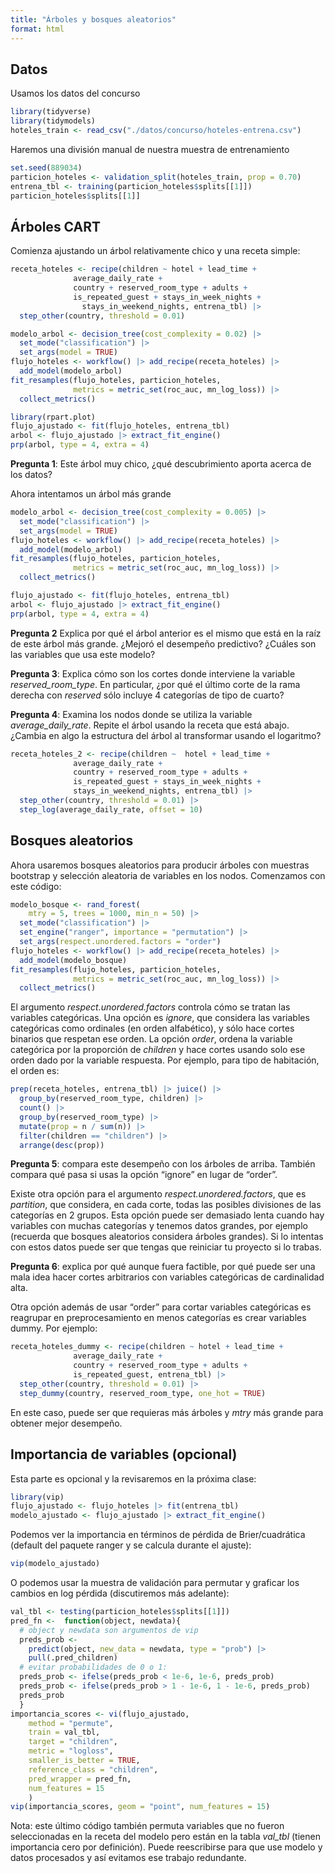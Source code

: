 ```yaml
---
title: "Árboles y bosques aleatorios"
format: html
---
```


## Datos

Usamos los datos del concurso


```r
library(tidyverse)
library(tidymodels)
hoteles_train <- read_csv("./datos/concurso/hoteles-entrena.csv")
```


Haremos una división manual de nuestra muestra de entrenamiento

```r
set.seed(889034)
particion_hoteles <- validation_split(hoteles_train, prop = 0.70)
entrena_tbl <- training(particion_hoteles$splits[[1]])
particion_hoteles$splits[[1]]
```

## Árboles CART

Comienza ajustando un árbol relativamente chico y una receta simple:

```r
receta_hoteles <- recipe(children ~ hotel + lead_time +
              average_daily_rate + 
              country + reserved_room_type + adults +
              is_repeated_guest + stays_in_week_nights + 
                stays_in_weekend_nights, entrena_tbl) |> 
  step_other(country, threshold = 0.01) 
```


```r
modelo_arbol <- decision_tree(cost_complexity = 0.02) |> 
  set_mode("classification") |> 
  set_args(model = TRUE)
flujo_hoteles <- workflow() |> add_recipe(receta_hoteles) |> 
  add_model(modelo_arbol)
fit_resamples(flujo_hoteles, particion_hoteles, 
              metrics = metric_set(roc_auc, mn_log_loss)) |> 
  collect_metrics()
```

```r
library(rpart.plot)
flujo_ajustado <- fit(flujo_hoteles, entrena_tbl) 
arbol <- flujo_ajustado |> extract_fit_engine()
prp(arbol, type = 4, extra = 4)
```

**Pregunta 1**: Este árbol muy chico, ¿qué descubrimiento aporta acerca de
los datos?

Ahora intentamos un árbol más grande

```r
modelo_arbol <- decision_tree(cost_complexity = 0.005) |> 
  set_mode("classification") |> 
  set_args(model = TRUE)
flujo_hoteles <- workflow() |> add_recipe(receta_hoteles) |> 
  add_model(modelo_arbol)
fit_resamples(flujo_hoteles, particion_hoteles, 
              metrics = metric_set(roc_auc, mn_log_loss)) |> 
  collect_metrics()
```

```r
flujo_ajustado <- fit(flujo_hoteles, entrena_tbl) 
arbol <- flujo_ajustado |> extract_fit_engine()
prp(arbol, type = 4, extra = 4)
```

**Pregunta 2** Explica por qué el árbol anterior es el mismo que está en
la raíz de este árbol más grande. ¿Mejoró el desempeño predictivo? ¿Cuáles son
las variables que usa este modelo?


**Pregunta 3**: Explica cómo son los cortes donde interviene la variable 
*reserved_room_type*. 
En particular, ¿por qué el último corte de la rama derecha con *reserved* 
sólo incluye 4 categorías de tipo de cuarto?


**Pregunta 4**: Examina los nodos donde se utiliza la variable *average_daily_rate*. Repite
el árbol usando la receta que está abajo. ¿Cambia en algo la estructura del
árbol al transformar usando el logaritmo?

```r
receta_hoteles_2 <- recipe(children ~  hotel + lead_time +
              average_daily_rate + 
              country + reserved_room_type + adults +
              is_repeated_guest + stays_in_week_nights + 
              stays_in_weekend_nights, entrena_tbl) |> 
  step_other(country, threshold = 0.01) |> 
  step_log(average_daily_rate, offset = 10)
```




## Bosques aleatorios

Ahora usaremos bosques aleatorios para producir árboles con muestras bootstrap
y selección aleatoria de variables en los nodos. Comenzamos con este código:

```r
modelo_bosque <- rand_forest(
    mtry = 5, trees = 1000, min_n = 50) |> 
  set_mode("classification") |> 
  set_engine("ranger", importance = "permutation") |> 
  set_args(respect.unordered.factors = "order")
flujo_hoteles <- workflow() |> add_recipe(receta_hoteles) |> 
  add_model(modelo_bosque)
fit_resamples(flujo_hoteles, particion_hoteles, 
              metrics = metric_set(roc_auc, mn_log_loss)) |> 
  collect_metrics()
```


El argumento *respect.unordered.factors* controla
cómo se tratan las variables categóricas. Una opción es *ignore*,
que considera las variables categóricas como ordinales (en orden alfabético), y sólo hace cortes
binarios que respetan ese orden.  La opción *order*, ordena la variable categórica por la proporción de *children* y hace cortes usando
solo ese orden dado por la variable respuesta. Por ejemplo, para tipo de
habitación, el orden es:

```r
prep(receta_hoteles, entrena_tbl) |> juice() |> 
  group_by(reserved_room_type, children) |> 
  count() |> 
  group_by(reserved_room_type) |> 
  mutate(prop = n / sum(n)) |> 
  filter(children == "children") |> 
  arrange(desc(prop)) 
```


**Pregunta 5**: compara este desempeño con los árboles de arriba.
También compara qué pasa si usas la opción "ignore" en lugar de "order".


Existe otra opción para el argumento *respect.unordered.factors*, que
es *partition*, que considera, en cada corte, todas las posibles divisiones de las categorías en 2 grupos. Esta opción puede ser
demasiado lenta cuando hay variables con muchas categorías y tenemos datos grandes, por ejemplo (recuerda que bosques aleatorios considera 
árboles grandes).  Si lo intentas con estos datos puede ser que 
tengas que reiniciar tu proyecto si lo trabas.


**Pregunta 6**: explica por qué aunque fuera factible, por qué
puede ser una mala idea hacer cortes arbitrarios con variables
categóricas de cardinalidad alta.

Otra opción además de usar "order" para cortar variables categóricas
es reagrupar en preprocesamiento en menos categorías es crear variables
dummy. Por ejemplo:


```r
receta_hoteles_dummy <- recipe(children ~ hotel + lead_time +
              average_daily_rate + 
              country + reserved_room_type + adults +
              is_repeated_guest, entrena_tbl) |> 
  step_other(country, threshold = 0.01) |>
  step_dummy(country, reserved_room_type, one_hot = TRUE)
```

En este caso, puede ser que requieras más árboles y *mtry* más grande
para obtener mejor desempeño.


## Importancia de variables (opcional)

Esta parte es opcional y la revisaremos en la próxima clase:


```r
library(vip)
flujo_ajustado <- flujo_hoteles |> fit(entrena_tbl)
modelo_ajustado <- flujo_ajustado |> extract_fit_engine()
```
Podemos ver la importancia en términos de pérdida de Brier/cuadrática (default
del paquete ranger y se calcula durante el ajuste):

```r
vip(modelo_ajustado)
```

O podemos usar la muestra de validación para permutar y
graficar los cambios en log pérdida (discutiremos más adelante):

```r
val_tbl <- testing(particion_hoteles$splits[[1]]) 
pred_fn <-  function(object, newdata){ 
  # object y newdata son argumentos de vip
  preds_prob <- 
    predict(object, new_data = newdata, type = "prob") |> 
    pull(.pred_children)
  # evitar probabilidades de 0 o 1:
  preds_prob <- ifelse(preds_prob < 1e-6, 1e-6, preds_prob)
  preds_prob <- ifelse(preds_prob > 1 - 1e-6, 1 - 1e-6, preds_prob)
  preds_prob
  } 
importancia_scores <- vi(flujo_ajustado,
    method = "permute", 
    train = val_tbl, 
    target = "children",
    metric = "logloss",
    smaller_is_better = TRUE,
    reference_class = "children",
    pred_wrapper = pred_fn, 
    num_features = 15
    )
vip(importancia_scores, geom = "point", num_features = 15)
```

Nota: este último código también permuta variables que no fueron seleccionadas en la receta del modelo pero están en la tabla *val_tbl* (tienen importancia cero por definición). Puede reescribirse para que use modelo y datos procesados y
así evitamos ese trabajo redundante.






